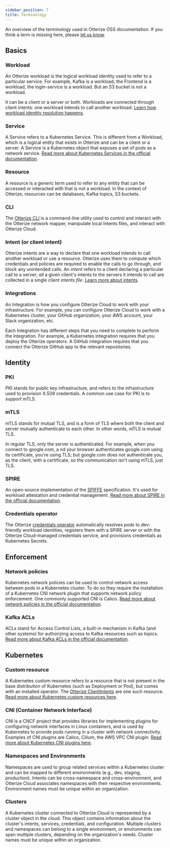 ```yaml
---
sidebar_position: 7
title: Terminology
---
```


An overview of the terminology used in Otterize OSS documentation.
If you think a term is missing here, please [let us know](https://github.com/otterize/docs/issues/new).

## Basics

### Workload
An Otterize workload is the logical workload identity used to refer to a particular service. For example, Kafka is a workload, the Frontend is a workload, the login-service is a workload. But an S3 bucket is not a workload.

It can be a client or a server or both. Workloads are connected through client intents: one workload intends to call another workload. [Learn how workload identity resolution happens](/reference/workload-identities).

### Service
A Service refers to a Kubernetes Service. This is different from a Workload, which is a logical entity that exists in Otterize and can be a client or a server. A Service is a Kubernetes object that exposes a set of pods as a network service. [Read more about Kubernetes Services in the official documentation](https://kubernetes.io/docs/concepts/services-networking/service/).

### Resource
A resource is a generic term used to refer to any entity that can be accessed or interacted with that is not a workload. In the context of Otterize, resources can be databases, Kafka topics, S3 buckets.

### CLI
The [Otterize CLI](/reference/cli) is a command-line utility used to control and interact with the Otterize network mapper, manipulate local Intents files, and interact with Otterize Cloud.

### Intent (or client intent)
Otterize intents are a way to declare that one workload intends to call another workload or use a resource. Otterize uses them to compute which credentials and policies are required to enable the calls to go through, and block any unintended calls. An *intent* refers to a client declaring a particular call to a server; *all* a given client's intents to the servers it intends to call are collected in a single *client intents file*. [Learn more about intents](/overview/intent-based-access-control).

### Integrations
An Integration is how you configure Otterize Cloud to work with your infrastructure. For example, you can configure Otterize Cloud to work with a Kubernetes cluster, your GitHub organization, your AWS account, your Slack organization, etc.

Each Integration has different steps that you need to complete to perform the integration. For example, a Kubernetes integration requires that you deploy the Otterize operators. A GitHub integration requires that you connect the Otterize GitHub app to the relevant repositories.

## Identity

### PKI
PKI stands for public key infrastructure, and refers to the infrastructure used to provision X.509 credentials.
 A common use case for PKI is to support mTLS.

### mTLS
mTLS stands for mutual TLS, and is a form of TLS where both the client and server mutually authenticate to each other.
In other words, mTLS is mutual TLS.

In regular TLS, only the server is authenticated. For example, when you connect to google.com, a
nd your browser authenticates google.com using its certificate, you're using TLS;
but google.com does not authenticate you, as the client, with a certificate, so the communication isn't using mTLS, just TLS.

### SPIRE
An open-source implementation of the [SPIFFE](https://github.com/spiffe/spire) specification. It's used for workload attestation and credential management. [Read more about SPIRE in the official documentation](https://spiffe.io/docs/latest/spire-about/).

### Credentials operator
The Otterize [credentials operator](/reference/credentials-operator) automatically resolves pods to dev-friendly workload identities, registers them with a SPIRE server or with the Otterize Cloud-managed credentials service, and provisions credentials as Kubernetes Secrets.

## Enforcement

### Network policies
Kubernetes network policies can be used to control network access between pods in a Kubernetes cluster.
To do so they require the installation of a Kubernetes CNI network plugin that supports network policy enforcement.
One commonly supported CNI is Calico.
[Read more about network policies in the official documentation](https://kubernetes.io/docs/concepts/services-networking/network-policies/).

### Kafka ACLs
ACLs stand for Access Control Lists, a built-in mechanism in Kafka (and other systems) for authorizing access
to Kafka resources such as topics.
[Read more about Kafka ACLs in the official documentation](https://docs.confluent.io/platform/current/kafka/authorization.html#authorization-using-acls).

## Kubernetes
### Custom resource
A Kubernetes custom resource refers to a resource that is not present in the base distribution of Kubernetes (such as Deployment or Pod), but comes with an installed operator. The [Otterize ClientIntents](/overview/intent-based-access-control) are one such resource. [Read more about Kubernetes custom resources here](https://kubernetes.io/docs/concepts/extend-kubernetes/api-extension/custom-resources/).

### CNI (Container Network Interface)
CNI is a CNCF project that provides libraries for implementing plugins for configuring network interfaces in Linux containers, and is used by Kubernetes to provide pods running in a cluster with network connectivity.
Examples of CNI plugins are Calico, Cilium, the AWS VPC CNI plugin. [Read more about Kubernetes CNI plugins here](https://kubernetes.io/docs/concepts/extend-kubernetes/compute-storage-net/network-plugins/).

### Namespaces and Environments
Namespaces are used to group related services within a Kubernetes cluster and can be mapped to different environments (e.g., dev, staging, production). Intents can be cross-namespace and cross-environment, and Otterize Cloud associates namespaces with their respective environments. Environment names must be unique within an organization.

### Clusters
A Kubernetes cluster connected to Otterize Cloud is represented by a cluster object in the cloud. This object contains information about the cluster's intents, services, credentials, and configuration. Multiple clusters and namespaces can belong to a single environment, or environments can span multiple clusters, depending on the organization's needs. Cluster names must be unique within an organization.